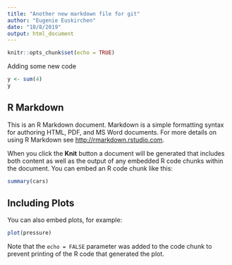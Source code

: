 ```yaml
---
title: "Another new markdown file for git"
author: "Eugenie Euskirchen"
date: "10/8/2019"
output: html_document
---
```


```r
knitr::opts_chunk$set(echo = TRUE)
```

Adding some new code

```r
y <- sum(4)
y
```


## R Markdown

This is an R Markdown document. Markdown is a simple formatting syntax for authoring HTML, PDF, and MS Word documents. For more details on using R Markdown see <http://rmarkdown.rstudio.com>.

When you click the **Knit** button a document will be generated that includes both content as well as the output of any embedded R code chunks within the document. You can embed an R code chunk like this:

```r
summary(cars)
```

## Including Plots

You can also embed plots, for example:

```r
plot(pressure)
```

Note that the `echo = FALSE` parameter was added to the code chunk to prevent printing of the R code that generated the plot.

